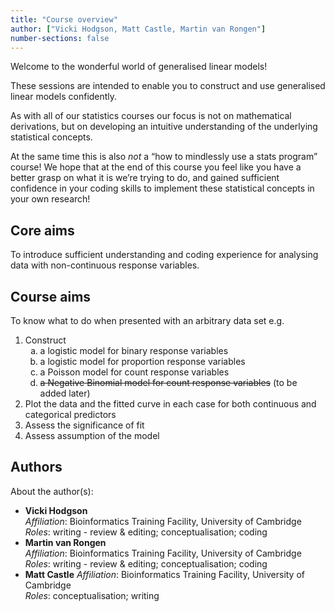 ```yaml
---
title: "Course overview"
author: ["Vicki Hodgson, Matt Castle, Martin van Rongen"]
number-sections: false
---
```


Welcome to the wonderful world of generalised linear models!

These sessions are intended to enable you to construct and use generalised linear models confidently.

As with all of our statistics courses our focus is not on mathematical derivations, but on developing an intuitive understanding of the underlying statistical concepts.

At the same time this is also *not* a "how to mindlessly use a stats program" course! We hope that at the end of this course you feel like you have a better grasp on what it is we're trying to do, and gained sufficient confidence in your coding skills to implement these statistical concepts in your own research!

## Core aims

To introduce sufficient understanding and coding experience for analysing data with non-continuous response variables.

::: callout-note
## Course aims

To know what to do when presented with an arbitrary data set e.g.

1.  Construct
    a.  a logistic model for binary response variables
    b.  a logistic model for proportion response variables
    c.  a Poisson model for count response variables
    d.  ~~a Negative Binomial model for count response variables~~ (to be added later)
2.  Plot the data and the fitted curve in each case for both continuous and categorical predictors
3.  Assess the significance of fit
4.  Assess assumption of the model
:::

## Authors

About the author(s):

- **Vicki Hodgson**
  <a href="https://orcid.org/0000-0001-5619-2118" target="_blank"><i class="fa-brands fa-orcid" style="color:#a6ce39"></i></a> 
  <a href="https://github.com/Vicki-H" target="_blank"><i class="fa-brands fa-github" style="color:#4078c0"></i></a>  
  _Affiliation_: Bioinformatics Training Facility, University of Cambridge  
  _Roles_: writing - review & editing; conceptualisation; coding
- **Martin van Rongen**
  <a href="https://orcid.org/0000-0002-1441-367X" target="_blank"><i class="fa-brands fa-orcid" style="color:#a6ce39"></i></a> 
  <a href="https://github.com/mvanrongen" target="_blank"><i class="fa-brands fa-github" style="color:#4078c0"></i></a>  
  _Affiliation_: Bioinformatics Training Facility, University of Cambridge  
  _Roles_: writing - review & editing; conceptualisation; coding
- **Matt Castle**
  <a href="https://orcid.org/0000-0002-9439-552X" target="_blank"><i class="fa-brands fa-orcid" style="color:#a6ce39"></i></a> 
  _Affiliation_: Bioinformatics Training Facility, University of Cambridge  
  _Roles_: conceptualisation; writing

